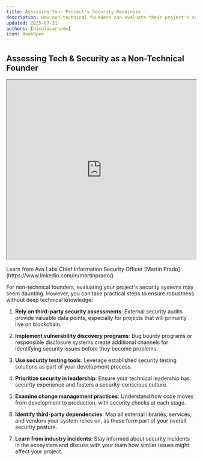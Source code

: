 ```yaml
---
title: Assessing Your Project's Security Readiness
description: How non-technical founders can evaluate their project's security
updated: 2025-07-31
authors: [nicolasarnedo]
icon: BookOpen
---
```


## Assessing Tech & Security as a Non-Technical Founder

<div style={{ margin: '2rem 0' }}>
  <iframe 
    src="https://drive.google.com/file/d/1zTfJgmw39ICMI6DPN4uXvD4GnGXGRzt_/preview" 
    width="100%" 
    height="480" 
    allow="autoplay"
    style={{ border: 'none', borderRadius: '8px' }}
  ></iframe>
  <p style={{ textAlign: 'center', marginTop: '1rem', fontSize: '0.95rem', color: '#666' }}>
    Learn from Ava Labs Chief Information Security Officer [Martin Prado](https://www.linkedin.com/in/martinprado/)
  </p>
</div>

For non-technical founders, evaluating your project's security systems may seem daunting. However, you can take practical steps to ensure robustness without deep technical knowledge:

1. **Rely on third-party security assessments**: External security audits provide valuable data points, especially for projects that will primarily live on blockchain.

2. **Implement vulnerability discovery programs**: Bug bounty programs or responsible disclosure systems create additional channels for identifying security issues before they become problems.

3. **Use security testing tools**: Leverage established security testing solutions as part of your development process.

4. **Prioritize security in leadership**: Ensure your technical leadership has security experience and fosters a security-conscious culture.

5. **Examine change management practices**: Understand how code moves from development to production, with security checks at each stage.

6. **Identify third-party dependencies**: Map all external libraries, services, and vendors your system relies on, as these form part of your overall security posture.

7. **Learn from industry incidents**: Stay informed about security incidents in the ecosystem and discuss with your team how similar issues might affect your project.
